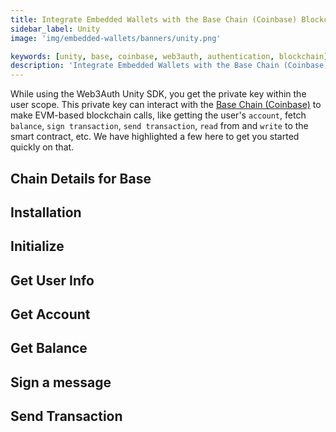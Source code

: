 ```yaml
---
title: Integrate Embedded Wallets with the Base Chain (Coinbase) Blockchain in Unity
sidebar_label: Unity
image: 'img/embedded-wallets/banners/unity.png'

keywords: [unity, base, coinbase, web3auth, authentication, blockchain]
description: 'Integrate Embedded Wallets with the Base Chain (Coinbase) Blockchain in Unity'
---
```



<SEO
  title="Integrate Embedded Wallets with the Base Chain (Coinbase) Blockchain in Unity"
  description="Integrate Embedded Wallets with the Base Chain (Coinbase) Blockchain in Unity"
  image="https://docs.metamask.io/img/embedded-wallets/banners/base.png"
  slug="/embedded-wallets/connect-blockchain/evm/base/unity"
/>

While using the Web3Auth Unity SDK, you get the private key within the user scope. This private key can interact with the [Base Chain (Coinbase)](https://base.org/) to make EVM-based blockchain calls, like getting the user's `account`, fetch `balance`, `sign transaction`, `send transaction`, `read` from and `write` to the smart contract, etc. We have highlighted a few here to get you started quickly on that.

## Chain Details for Base

<ChainDetailsBase />

## Installation

<InstallationSnippet />

## Initialize

<InitialisationSnippet />

## Get User Info

<UserInfoSnippet />

## Get Account

<GetAccountSnippet />

## Get Balance

<GetBalanceSnippet />

## Sign a message

<SignMessageSnippet />

## Send Transaction

<SendTransactionSnippet />
